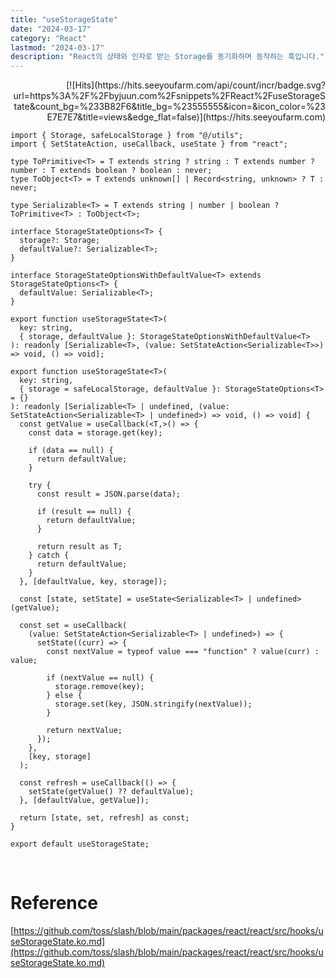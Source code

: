 ```yaml
---
title: "useStorageState"
date: "2024-03-17"
category: "React"
lastmod: "2024-03-17"
description: "React의 상태와 인자로 받는 Storage를 동기화하며 동작하는 훅입니다."
---
```


<div align="right">
  [![Hits](https://hits.seeyoufarm.com/api/count/incr/badge.svg?url=https%3A%2F%2Fbyjuun.com%2Fsnippets%2FReact%2FuseStorageState&count_bg=%233B82F6&title_bg=%23555555&icon=&icon_color=%23E7E7E7&title=views&edge_flat=false)](https://hits.seeyoufarm.com)
</div>

```tsx
import { Storage, safeLocalStorage } from "@/utils";
import { SetStateAction, useCallback, useState } from "react";

type ToPrimitive<T> = T extends string ? string : T extends number ? number : T extends boolean ? boolean : never;
type ToObject<T> = T extends unknown[] | Record<string, unknown> ? T : never;

type Serializable<T> = T extends string | number | boolean ? ToPrimitive<T> : ToObject<T>;

interface StorageStateOptions<T> {
  storage?: Storage;
  defaultValue?: Serializable<T>;
}

interface StorageStateOptionsWithDefaultValue<T> extends StorageStateOptions<T> {
  defaultValue: Serializable<T>;
}

export function useStorageState<T>(
  key: string,
  { storage, defaultValue }: StorageStateOptionsWithDefaultValue<T>
): readonly [Serializable<T>, (value: SetStateAction<Serializable<T>>) => void, () => void];

export function useStorageState<T>(
  key: string,
  { storage = safeLocalStorage, defaultValue }: StorageStateOptions<T> = {}
): readonly [Serializable<T> | undefined, (value: SetStateAction<Serializable<T> | undefined>) => void, () => void] {
  const getValue = useCallback(<T,>() => {
    const data = storage.get(key);

    if (data == null) {
      return defaultValue;
    }

    try {
      const result = JSON.parse(data);

      if (result == null) {
        return defaultValue;
      }

      return result as T;
    } catch {
      return defaultValue;
    }
  }, [defaultValue, key, storage]);

  const [state, setState] = useState<Serializable<T> | undefined>(getValue);

  const set = useCallback(
    (value: SetStateAction<Serializable<T> | undefined>) => {
      setState((curr) => {
        const nextValue = typeof value === "function" ? value(curr) : value;

        if (nextValue == null) {
          storage.remove(key);
        } else {
          storage.set(key, JSON.stringify(nextValue));
        }

        return nextValue;
      });
    },
    [key, storage]
  );

  const refresh = useCallback(() => {
    setState(getValue() ?? defaultValue);
  }, [defaultValue, getValue]);

  return [state, set, refresh] as const;
}

export default useStorageState;
```

<br />

# Reference

[https://github.com/toss/slash/blob/main/packages/react/react/src/hooks/useStorageState.ko.md](https://github.com/toss/slash/blob/main/packages/react/react/src/hooks/useStorageState.ko.md)
